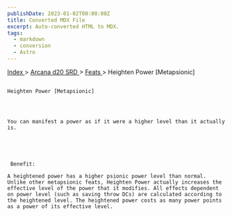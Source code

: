 ```yaml
---
publishDate: 2023-01-02T00:00:00Z
title: Converted MDX File
excerpt: Auto-converted HTML to MDX.
tags:
  - markdown
  - conversion
  - Astro
---
```


[
Index
](-index) >
[
Arcana d20 SRD
](arcana-d20-srd-index) >
[
Feats
](arcana-d20-srd-feats-index) > Heighten Power [Metapsionic]

##

    Heighten Power [Metapsionic]




    You can manifest a power as if it were a higher level than it actually is.





     Benefit:

    A heightened power has a higher psionic power level than normal. Unlike other metapsionic feats, Heighten Power actually increases the effective level of the power that it modifies. All effects dependent on power level (such as saving throw DCs) are calculated according to the heightened level. The heightened power costs as many power points as a power of its effective level.
